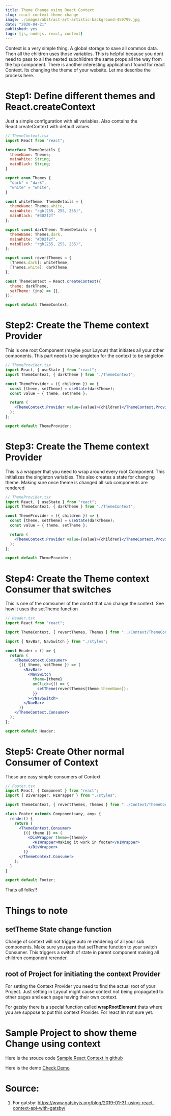 ```yaml
---
title: Theme Change using React Context
slug: react-context-theme-change
image: ./images/abstract-art-artistic-background-459799.jpg
date: "2020-04-21"
published: yes
tags: [js, nodejs, react, context]
---
```



Context is a very simple thing. A global storage to save all common data. Then all the children uses those variables. This is helpful because you dont need to pass to all the nexted subchildren the same props all the way from the top component. There is another interesting application I found for react Context. Its changing the theme of your website. Let me describe the process here.

# Step1: Define different themes and React.createContext

Just a simple configuration with all variables. Also contains the React.createContext with default values

<CodeDivWrapper>

<Highlight>

```jsx
// ThemeContext.tsx
import React from "react";

interface ThemeDetails {
  themeName: Themes;
  mainWhite: String;
  mainBlack: String;
}

export enum Themes {
  "dark" = "dark",
  "white" = "white",
}

const whiteTheme: ThemeDetails = {
  themeName: Themes.white,
  mainWhite: "rgb(255, 255, 255)",
  mainBlack: "#302f2f"
};

export const darkTheme: ThemeDetails = {
  themeName: Themes.dark,
  mainWhite: "#302f2f",
  mainBlack: "rgb(255, 255, 255)",
};

export const revertThemes = {
  [Themes.dark]: whiteTheme,
  [Themes.white]: darkTheme,
};

const ThemeContext = React.createContext({
  theme: darkTheme,
  setTheme: (inp) => {},
});

export default ThemeContext;
```

</Highlight>

</CodeDivWrapper>

# Step2: Create the Theme context Provider

This is one root Component (maybe your Layout) that initiates all your other components. This part needs to be singleton for the context to be singleton

<CodeDivWrapper>

<Highlight>

```jsx
// ThemeProvider.tsx
import React, { useState } from "react";
import ThemeContext, { darkTheme } from "./ThemeContext";

const ThemeProvider = ({ children }) => {
  const [theme, setTheme] = useState(darkTheme);
  const value = { theme, setTheme };

  return (
    <ThemeContext.Provider value={value}>{children}</ThemeContext.Provider>
  );
};

export default ThemeProvider;
```

</Highlight>

</CodeDivWrapper>

# Step3: Create the Theme context Provider

This is a wrapper that you need to wrap around every root Component. This initializes the singleton variables. This also creates a state for changing theme. Making sure once theme is changed all sub components are rendered

<CodeDivWrapper>

<Highlight>

```jsx
// ThemeProvider.tsx
import React, { useState } from "react";
import ThemeContext, { darkTheme } from "./ThemeContext";

const ThemeProvider = ({ children }) => {
  const [theme, setTheme] = useState(darkTheme);
  const value = { theme, setTheme };

  return (
    <ThemeContext.Provider value={value}>{children}</ThemeContext.Provider>
  );
};

export default ThemeProvider;
```

</Highlight>

</CodeDivWrapper>

# Step4: Create the Theme context Consumer that switches

This is one of the comsumer of the contxt that can change the context. See how it uses the setTheme function

<CodeDivWrapper>

<Highlight>

```jsx
// Header.tsx
import React from "react";

import ThemeContext, { revertThemes, Themes } from "../Context/ThemeContext";

import { NavBar, NavSwitch } from "./styles";

const Header = () => {
  return (
    <ThemeContext.Consumer>
      {({ theme, setTheme }) => (
        <NavBar>
          <NavSwitch
            theme={theme}
            onClick={() => {
              setTheme(revertThemes[theme.themeName]);
            }}
          ></NavSwitch>
        </NavBar>
      )}
    </ThemeContext.Consumer>
  );
};

export default Header;
```

</Highlight>

</CodeDivWrapper>

# Step5: Create Other normal Consumer of Context

These are easy simple consumers of Context

<CodeDivWrapper>

<Highlight>

```jsx
// Footer.tsx
import React, { Component } from "react";
import { DivWrapper, H1Wrapper } from "./styles";

import ThemeContext, { revertThemes, Themes } from "../Context/ThemeContext";

class Footer extends Component<any, any> {
  render() {
    return (
      <ThemeContext.Consumer>
        {({ theme }) => (
          <DivWrapper theme={theme}>
            <H1Wrapper>Making it work in footer</H1Wrapper>
          </DivWrapper>
        )}
      </ThemeContext.Consumer>
    );
  }
}

export default Footer;
```

</Highlight>

</CodeDivWrapper>

Thats all folks!!

# Things to note

## setTheme State change function

Change of context will not trigger auto re rendering of all your sub components. Make sure you pass that setTheme function to your switch Consumer. This triggers a switch of state in parent component making all children component rerender.

## root of Project for initiating the context Provider

For setting the Context Provider you need to find the actual root of your Project. Just setting in Layout might cause context not being propagated to other pages and each page having their own context.

For gatsby there is a special function called **wrapRootElement** thats where you are suppose to put this context Provider. For react Im not sure yet.

# Sample Project to show theme Change using context

Here is the srouce code <a href="https://github.com/ayonious/react-context-example"> Sample React Context in github </a>

Here is the demo <a href="https://ayonious.github.io/react-context-example">Check Demo</a>

# Source:

1. For gatsby: https://www.gatsbyjs.org/blog/2019-01-31-using-react-context-api-with-gatsby/
